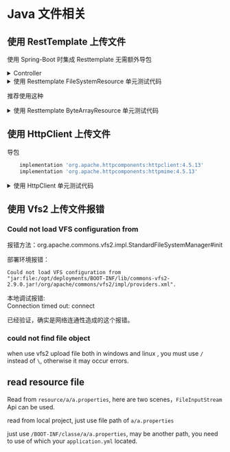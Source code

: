 # Java 文件相关

## 使用 RestTemplate 上传文件

使用 Spring-Boot 时集成 Resttemplate 无需额外导包<br/>

<details>
    <summary>Controller</summary>

```java
package whalefall.filedownloadorup;

import lombok.extern.slf4j.Slf4j;
import org.springframework.web.bind.annotation.PostMapping;
import org.springframework.web.bind.annotation.RequestParam;
import org.springframework.web.bind.annotation.RestController;
import org.springframework.web.multipart.MultipartFile;

/**
 * @author: WhaleFall541
 * @date: 2021/11/25 22:29
 */
@RestController
@Slf4j
public class Test4HtmlController {

    @PostMapping("upload1")
    public String upload1(@RequestParam("file") MultipartFile file, @RequestParam("test") String test) {
        log.info("upload1 {} test {}", file.getOriginalFilename(), test);
        return "OK";
    }

}

```

</details>

<details>
    <summary>使用 Resttemplate FileSystemResource 单元测试代码</summary>

```java
package whalefall.filedownloadorup;


import org.junit.jupiter.api.Assertions;
import org.junit.jupiter.api.Test;
import org.slf4j.Logger;
import org.slf4j.LoggerFactory;
import org.springframework.core.io.FileSystemResource;
import org.springframework.http.*;
import org.springframework.util.LinkedMultiValueMap;
import org.springframework.util.MultiValueMap;
import org.springframework.web.client.RestTemplate;

import java.io.File;

import static whalefall.filedownloadorup.TestHttpClientUpload1.FILE_PATH;
import static whalefall.filedownloadorup.TestHttpClientUpload1.UPLOAD_URL;

/**
 * @author Halcyon
 * @since 1.0.0
 */
public class TestRestTemplateUpload {
    private static final Logger logger = LoggerFactory.getLogger(TestHttpClientUpload1.class);
    @Test
    public void testResttemplateUpload() {
        File file = new File(FILE_PATH);

        // 创建RestTemplate实例
        RestTemplate restTemplate = new RestTemplate();

        // 构建请求体
        MultiValueMap<String, Object> requestBody = new LinkedMultiValueMap<>();
        // ByteArrayResource 也可以但是要覆盖getFilename方法 适用于byte字节文件
        requestBody.add("file", new FileSystemResource(file)); // 添加文件
        requestBody.add("test", "testResttemplateUpload test");

        // 设置请求头
        HttpHeaders headers = new HttpHeaders();
        headers.setContentType(MediaType.MULTIPART_FORM_DATA);

        // 创建HttpEntity，将请求体和请求头封装进去
        HttpEntity<MultiValueMap<String, Object>> requestEntity = new HttpEntity<>(requestBody, headers);

        // 发送POST请求
        ResponseEntity<String> response = restTemplate.exchange(UPLOAD_URL, HttpMethod.POST, requestEntity, String.class);

        // 获取服务器的响应状态码和响应体
        int statusCode = response.getStatusCodeValue();
        String responseBody = response.getBody();

        Assertions.assertEquals(200, statusCode);
        Assertions.assertEquals("OK", responseBody);
    }
}

```

</details>

推荐使用这种

<details>
	<summary>使用 Resttemplate ByteArrayResource 单元测试代码</summary>

```java
package whalefall.filedownloadorup;


import org.junit.jupiter.api.Assertions;
import org.junit.jupiter.api.Test;
import org.slf4j.Logger;
import org.slf4j.LoggerFactory;
import org.springframework.core.io.ByteArrayResource;
import org.springframework.http.*;
import org.springframework.util.LinkedMultiValueMap;
import org.springframework.util.MultiValueMap;
import org.springframework.web.client.RestTemplate;

import java.io.ByteArrayOutputStream;
import java.io.FileInputStream;
import java.io.IOException;
import java.util.Objects;

import static whalefall.filedownloadorup.TestHttpClientUpload1.FILE_PATH;
import static whalefall.filedownloadorup.TestHttpClientUpload1.UPLOAD_URL;

/**
 * @author Halcyon
 * @since 1.0.0
 */
public class TestRestTemplateUpload2 {
    private static final Logger logger = LoggerFactory.getLogger(TestHttpClientUpload1.class);

    public static byte[] readFileAsByteArray(String filePath) {
        try (FileInputStream fis = new FileInputStream(filePath);
             ByteArrayOutputStream bos = new ByteArrayOutputStream()) {

            byte[] buffer = new byte[1024];
            int bytesRead;
            while ((bytesRead = fis.read(buffer)) != -1) {
                bos.write(buffer, 0, bytesRead);
            }
            return bos.toByteArray();
        } catch (IOException e) {
            logger.error(e.getMessage(), e);
        }
        return null;
    }

    @Test
    public void testResttemplateUpload() throws IOException {

        // 创建RestTemplate实例
        RestTemplate restTemplate = new RestTemplate();

        // 构建请求体
        MultiValueMap<String, Object> requestBody = new LinkedMultiValueMap<>();
        requestBody.add("file", new ByteArrayResource(Objects.requireNonNull(readFileAsByteArray(FILE_PATH))) {
            @Override
            public String getFilename() {
                return "test.xlsx";
            }
        });
        requestBody.add("test", "testResttemplateUpload2 test");

        // 设置请求头
        HttpHeaders headers = new HttpHeaders();
        headers.setContentType(MediaType.MULTIPART_FORM_DATA);

        // 创建HttpEntity，将请求体和请求头封装进去
        HttpEntity<MultiValueMap<String, Object>> requestEntity = new HttpEntity<>(requestBody, headers);

        // 发送POST请求
        ResponseEntity<String> response = null;
        try {
            response = restTemplate.exchange(UPLOAD_URL, HttpMethod.POST, requestEntity, String.class);
            // 获取服务器的响应状态码和响应体
            int statusCode = response.getStatusCodeValue();
            String responseBody = response.getBody();

            Assertions.assertEquals(200, statusCode);
            Assertions.assertEquals("OK", responseBody);
        } catch (Exception e) {
            logger.error(e.getMessage(), e);
        }

    }
}

```

</details>

## 使用 HttpClient 上传文件

导包

```groovy
    implementation 'org.apache.httpcomponents:httpclient:4.5.13'
    implementation 'org.apache.httpcomponents:httpmime:4.5.13'
```

<details>
	<summary>使用 HttpClient 单元测试代码</summary>

```java
package whalefall.filedownloadorup;

import org.apache.http.HttpEntity;
import org.apache.http.client.methods.CloseableHttpResponse;
import org.apache.http.client.methods.HttpPost;
import org.apache.http.entity.ContentType;
import org.apache.http.entity.mime.MultipartEntityBuilder;
import org.apache.http.impl.client.CloseableHttpClient;
import org.apache.http.impl.client.HttpClients;
import org.junit.jupiter.api.Assertions;
import org.junit.jupiter.api.Test;
import org.slf4j.Logger;
import org.slf4j.LoggerFactory;

import java.io.File;
import java.io.IOException;
import java.util.Objects;

/\*\*

- @author Halcyon
- @since 1.0.0
  \*/
  public class TestHttpClientUpload1 {
  // 替换为要发送的 Excel 文件路径
  public static final String FILE_PATH = Objects.requireNonNull(TestHttpClientUpload1.class.getResource("/exceltemplet/priceListTemplate.xlsx")).getPath();// 替换为接收文件的服务器 URL
  public static final String UPLOAD_URL = "http://localhost:8080/upload1";
  private static final Logger logger = LoggerFactory.getLogger(TestHttpClientUpload1.class);

      @Test
      public void testHttpClientUpload() {

          File file = new File(FILE_PATH);
          // 创建CloseableHttpClient实例
          CloseableHttpClient httpClient = HttpClients.createDefault();
          // 创建HttpPost请求
          HttpPost httpPost = new HttpPost(UPLOAD_URL);
          // 创建Multipart实体
          MultipartEntityBuilder builder = MultipartEntityBuilder.create();
          builder.addBinaryBody("file", file, ContentType.APPLICATION_OCTET_STREAM, file.getName());
          // 添加其他参数
          builder.addTextBody("test", "testHttpClientUpload test");
          // 设置请求实体
          HttpEntity entity = builder.build();
          httpPost.setEntity(entity);
          int statusCode = 500;
          // 发送HttpPost请求，并获取服务器的响应
          try (CloseableHttpResponse response = httpClient.execute(httpPost)) {
              // 获取服务器的响应状态码
              statusCode = response.getStatusLine().getStatusCode();
              // 在这里可以处理服务器的响应，比如检查是否上传成功等
          } catch (IOException e) {
              logger.error(e.getMessage(), e);
          }
          Assertions.assertEquals(200, statusCode);
      }

}

```

</details>

## 使用 Vfs2 上传文件报错

### Could not load VFS configuration from
报错方法：org.apache.commons.vfs2.impl.StandardFileSystemManager#init

部署环境报错：<br />
```
Could not load VFS configuration from
"jar:file:/opt/deployments/BOOT-INF/lib/commons-vfs2-2.9.0.jar!/org/apache/commons/vfs2/impl/providers.xml".
```

本地调试报错: <br />
Connection timed out: connect

已经验证，确实是网络连通性造成的这个报错。

### could not find file object

when use vfs2 upload file both in windows and linux , you must use `/` instead of `\`,  otherwise it  may occur errors.

## read resource file

Read from `resource/a/a.properties`, here are  two scenes，`FileInputStream` Api can be used.

read from local project, just use file path of `a/a.properties`

just use `/BOOT-INF/classe/a/a.properties`, may be another path, you need to use of which your `application.yml`  located.




<TailProtocal />

